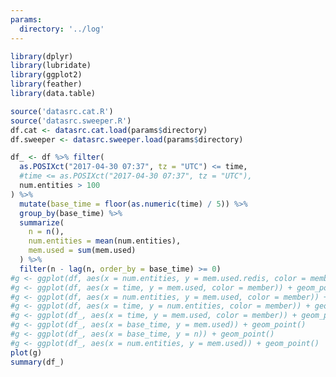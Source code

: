 ```yaml
---
params:
  directory: '../log'
---
```



```r
library(dplyr)
library(lubridate)
library(ggplot2)
library(feather)
library(data.table)
```

```r
source('datasrc.cat.R')
source('datasrc.sweeper.R')
df.cat <- datasrc.cat.load(params$directory)
df.sweeper <- datasrc.sweeper.load(params$directory)
```

```r
df_ <- df %>% filter(
  as.POSIXct("2017-04-30 07:37", tz = "UTC") <= time,
  #time <= as.POSIXct("2017-04-30 07:37", tz = "UTC"),
  num.entities > 100
) %>%
  mutate(base_time = floor(as.numeric(time) / 5)) %>%
  group_by(base_time) %>%
  summarize(
    n = n(),
    num.entities = mean(num.entities),
    mem.used = sum(mem.used)
  ) %>%
  filter(n - lag(n, order_by = base_time) >= 0)
#g <- ggplot(df, aes(x = num.entities, y = mem.used.redis, color = member)) + geom_point() + geom_line()
#g <- ggplot(df, aes(x = time, y = mem.used, color = member)) + geom_point() + geom_line()
#g <- ggplot(df, aes(x = num.entities, y = mem.used, color = member)) + geom_point()
#g <- ggplot(df, aes(x = time, y = num.entities, color = member)) + geom_point()
#g <- ggplot(df_, aes(x = time, y = mem.used, color = member)) + geom_point()
#g <- ggplot(df_, aes(x = base_time, y = mem.used)) + geom_point()
#g <- ggplot(df_, aes(x = base_time, y = n)) + geom_point()
#g <- ggplot(df_, aes(x = num.entities, y = mem.used)) + geom_point()
plot(g)
summary(df_)
```

